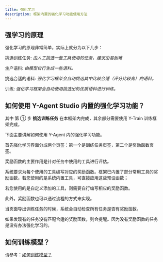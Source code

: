 ---
title: 强化学习
description: 框架内置的强化学习功能使用方法
---

## 强学习的原理

强化学习的原理非常简单，实际上就分为以下几步：

<Steps>
<Step>

挑选训练任务:
   _由人工挑选一些工具使用的任务，建议由易到难_

</Step>
<Step>

生产语料:
   _由模型自行生成一些语料。_

</Step>
<Step>

挑选合适的语料:
    _强化学习框架会自动挑选其中比较合适（评分比较高）的语料。_

</Step>
<Step>

训练:
    _强化学习框架会自动使用挑选出的优质语料进行训练。_

</Step>
</Steps>


## 如何使用 Y-Agent Studio 内置的强化学习功能？
其中 第 ① 步 **挑选训练任务** 在本框架内完成，其余部分需要使用 Y-Train 训练框架完成。

下面主要讲解如何使用 Y-Agent 内的强化学习功能。

首先强化学习界面分成两个页签：第一个是训练任务页签，第二个是奖励函数页签。


奖励函数的主要作用是针对任务中使用的工具进行评估。

系统要求为每个使用的工具编写对应的奖励函数。框架已内置了部分常用工具的奖励函数，若您使用的是系统内置工具，可直接应用这些预设函数；

若您使用的是自定义添加的工具，则需要自行编写相应的奖励函数。

此外，奖励函数也可以通过流程的方式来实现。

当页面导出训练任务的时候，系统会自动检查所有任务是否有奖励函数。

如果发现有的任务没有匹配合适的奖励函数，则会提醒。因为没有奖励函数的任务是没有办法强化学习的。

## 如何训练模型？

请参考：[如何训练模型？](../y-training/introduction)
